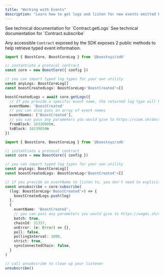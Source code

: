 ```yaml
---
title: "Working with Events"
description: "Learn how to get logs and listen for new events emitted by the protocol"
---
```



<SDKDisclaimer />

<CardGroup cols={2}>
<Card title="getLogs Reference" icon="file-lines" href="https://sdk.boost.xyz/classes/Contract.html#getLogs">See technical documentation for `Contract.getLogs`</Card>
<Card title="subscribe Reference" icon="file-lines" href="https://sdk.boost.xyz/classes/Contract.html#subscribe">See technical documentation for `Contract.subscribe`</Card>
</CardGroup>

Any accessible `Contract` exposed by the SDK exposes 2 public methods to help retrieve typed event information.

```ts getLogsExample.ts
import { BoostCore, BoostCoreLog } from '@boostxyz/sdk'

// instantiate a protocol contract
const core = new BoostCore({ config })

// you can import typed log types for your own utility
const anyLogs: BoostCoreLog[]
const boostCreatedLogs: BoostCoreLog<'BoostCreated'>[]

boostCreatedLogs = await core.getLogs({
  // If you provide a specific event name, the returned log type will have typesafe values
  eventName: 'BoostCreated'
  // you can also pass an array of event names
  eventNames: ['BoostCreated'],
  // you can pass any parameters you would give to https://viem.sh/docs/actions/public/getLogs#getlogs
  fromBlock: 16330000n,
  toBlock: 16330050n
})
```

```ts subscribeExample.ts
import { BoostCore, BoostCoreLog } from '@boostxyz/sdk'

// instantiate a protocol contract
const core = new BoostCore({ config })

// you can import typed log types for your own utility
const anyLogs: BoostCoreLog[]
const boostCreatedLogs: BoostCoreLog<'BoostCreated'>[]

// if you provide an eventName to listen to, you don't need to explicitly type the callback, this is just a reference
const unsubscribe = core.subscribe(
  (log: BoostCoreLog<'BoostCreated'>) => {
    boostCreatedLogs.push(log)
  },
  {
    eventName: 'BoostCreated',
    // you can pass any parameters you would give to https://wagmi.sh/core/api/actions/watchContractEvent#watchcontractevent
    batch: true,
    chainId: 31337,
    onError: (e: Error) => {},
    poll: false,
    pollingInterval: 1000,
    strict: true,
    syncConnectedChain: false,
  }
)

// call unsubscribe to clean up your listener
unsubscribe()
```

